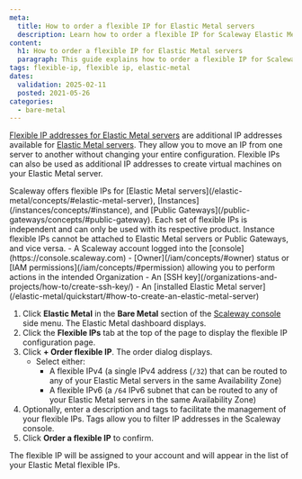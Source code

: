 ```yaml
---
meta:
  title: How to order a flexible IP for Elastic Metal servers
  description: Learn how to order a flexible IP for Scaleway Elastic Metal servers.
content:
  h1: How to order a flexible IP for Elastic Metal servers
  paragraph: This guide explains how to order a flexible IP for Scaleway Elastic Metal servers.
tags: flexible-ip, flexible ip, elastic-metal
dates:
  validation: 2025-02-11
  posted: 2021-05-26
categories:
  - bare-metal
---
```


[Flexible IP addresses for Elastic Metal servers](/elastic-metal/concepts/#flexible-ip) are additional IP addresses available for [Elastic Metal servers](https://www.scaleway.com/en/elastic-metal/). 
They allow you to move an IP from one server to another without changing your entire configuration. Flexible IPs can also be used as additional IP addresses to create virtual machines on your Elastic Metal server.

<Message type="important">
  Scaleway offers flexible IPs for [Elastic Metal servers](/elastic-metal/concepts/#elastic-metal-server), [Instances](/instances/concepts/#instance), and [Public Gateways](/public-gateways/concepts/#public-gateway). Each set of flexible IPs is independent and can only be used with its respective product. Instance flexible IPs cannot be attached to Elastic Metal servers or Public Gateways, and vice versa.
</Message>

<Macro id="requirements" />
- A Scaleway account logged into the [console](https://console.scaleway.com)
- [Owner](/iam/concepts/#owner) status or [IAM permissions](/iam/concepts/#permission) allowing you to perform actions in the intended Organization
- An [SSH key](/organizations-and-projects/how-to/create-ssh-key/)
- An [installed Elastic Metal server](/elastic-metal/quickstart/#how-to-create-an-elastic-metal-server)

1. Click **Elastic Metal** in the **Bare Metal** section of the [Scaleway console](https://console.scaleway.com) side menu. The Elastic Metal dashboard displays.
2. Click the **Flexible IPs** tab at the top of the page to display the flexible IP configuration page.
3. Click **+ Order flexible IP**. The order dialog displays.
   - Select either:
     - A flexible IPv4 (a single IPv4 address (`/32`) that can be routed to any of your Elastic Metal servers in the same Availability Zone)
     - A flexible IPv6 (a `/64` IPv6 subnet that can be routed to any of your Elastic Metal servers in the same Availability Zone)
4. Optionally, enter a description and tags to facilitate the management of your flexible IPs. Tags allow you to filter IP addresses in the Scaleway console.
5. Click **Order a flexible IP** to confirm.

The flexible IP will be assigned to your account and will appear in the list of your Elastic Metal flexible IPs.